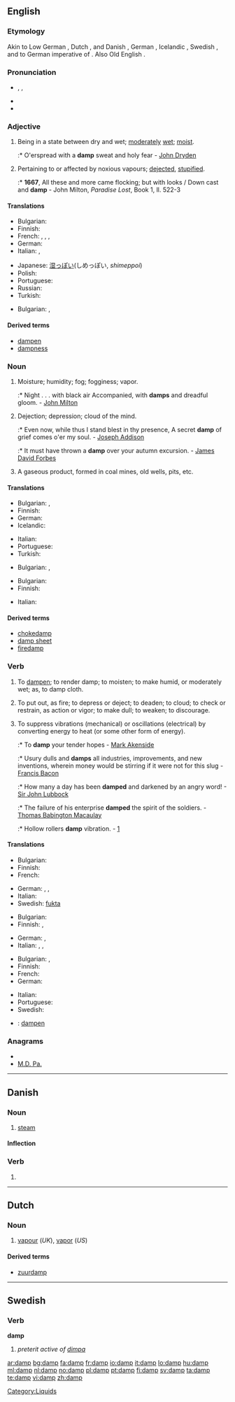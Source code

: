 {{wikipedia|dab=damp (disambiguation)|damp}}
==English==

===Etymology===
Akin to Low German {{term|damp|lang=osx}}, Dutch {{term|damp|lang=nl}}, and Danish {{term|damp||vapor, steam, fog|lang-da}}, German {{term|Dampf|lang=de}}, Icelandic {{term|dampi|lang=is}}, Swedish {{term|damb||dust|lang=sv}}, and to German {{term|dampf||lang=de}} imperative of {{term|dimpfen||to smoke|lang=de}}. Also Old English {{term|dampen||to choke, suffocate|lang=ang}}.

===Pronunciation===
* {{enPR|dămp}}, {{IPA|/dæmp/}}, {{SAMPA|/d{mp/}}
* {{audio|en-us-damp.ogg|Audio (US)}}
* {{rhymes|æmp}}

===Adjective===
{{en-adj|damper|dampest}}

# Being in a state between dry and wet; [[moderate]]ly [[wet]]; [[moist]].
#:* O'erspread with a '''damp''' sweat and holy fear - [[w:John Dryden|John Dryden]]
# {{obsolete}} Pertaining to or affected by noxious vapours; [[dejected]], [[stupified]].
#:* '''1667''', All these and more came flocking; but with looks / Down cast and '''damp''' - John Milton, ''Paradise Lost'', Book 1, ll. 522-3

====Translations====
{{trans-top|Being in a state between dry and wet}}
* Bulgarian: {{t|bg|влажен}}
* Finnish: {{t+|fi|kostea}}
* French: {{t+|fr|humide}}, {{t+|fr|moite}}, {{t+|fr|mouillé|m}}, {{t+|fr|mouillée|f}}
* German: {{t+|de|feucht}}
* Italian: {{t+|it|umidità}},  {{t+|it|umido}}
{{trans-mid}}
* Japanese: [[湿っぽい]](しめっぽい, ''shimeppoi'')
* Polish: {{t-|pl|wilgotny|m}}
* Portuguese: {{t+|pt|úmido|m}}
* Russian: {{t|ru|влажный}}
* Turkish: {{t+|tr|nemli, rutubetli}}
{{trans-bottom}}

{{trans-top|Dejected}}
* Bulgarian: {{t|bg|унил}},  {{t|bg|потиснат}}
{{trans-mid}}
{{trans-bottom}}

====Derived terms====
* [[dampen]]
* [[dampness]]

===Noun===
{{en-noun|s|-}}

# {{archaic|uncountable}} Moisture; humidity; fog; fogginess; vapor.
#:* Night . . . with black air Accompanied, with '''damps''' and dreadful gloom. - [[w:John Milton|John Milton]]
# {{archaic}} Dejection; depression; cloud of the mind.
#:* Even now, while thus I stand blest in thy presence, A secret '''damp''' of grief comes o'er my soul. - [[w:Joseph Addison|Joseph Addison]]
#:* It must have thrown a '''damp''' over your autumn excursion. - [[w:James David Forbes|James David Forbes]]
# {{archaic|mining}} A gaseous product, formed in coal mines, old wells, pits, etc.

====Translations====
{{trans-top|Moisture}}
* Bulgarian: {{t+|bg|влага|f}},  {{t+|bg|влажност|f}}
* Finnish: {{t+|fi|kosteus}}
* German: {{t+|de|Feuchtigkeit|f}}
* Icelandic: {{t-|is|raki|m}}
{{trans-mid}}
* Italian: {{t+|it|umidità}}
* Portuguese: {{t+|pt|humidade|f}}
* Turkish: {{t|tr|nem, rutubet}}
{{trans-bottom}}

{{trans-top|Dejection}}
* Bulgarian: {{t|bg|униние|n}},  {{t|bg|потиснатост|f}}
{{trans-mid}}
{{trans-bottom}}

{{trans-top|A gaseous product, formed in coal mines, old wells, pits, etc}}
* Bulgarian: {{t|bg|рудничен газ}}
* Finnish: {{t|fi|kaivoskaasu}}
{{trans-mid}}
* Italian: {{t-|it|grisù}}
{{trans-bottom}}

====Derived terms====
* [[chokedamp]]
* [[damp sheet]]
* [[firedamp]]

===Verb===
{{en-verb}}  {{transitive}}

<!--waitasec - these are entirely obsolete, right?  Nope.-->

# {{archaic}} To [[dampen]]; to render damp; to moisten; to make humid, or moderately wet; as, to damp cloth.
# {{archaic}} To put out, as fire; to depress or deject; to deaden; to cloud; to check or restrain, as action or vigor; to make dull; to weaken; to discourage.
# To suppress vibrations (mechanical) or oscillations (electrical) by converting energy to heat (or some other form of energy).
#:* To '''damp''' your tender hopes - [[w:Mark Akenside|Mark Akenside]]
#:* Usury dulls and '''damps''' all industries, improvements, and new inventions, wherein money would be stirring if it were not for this slug - [[w:Francis Bacon|Francis Bacon]]
#:* How many a day has been '''damped''' and darkened by an angry word! - [[w:Sir John Lubbock|Sir John Lubbock]]
#:* The failure of his enterprise '''damped''' the spirit of the soldiers. - [[w:Thomas Babington Macaulay|Thomas Babington Macaulay]]
#:* Hollow rollers '''damp''' vibration.  - [http://findarticles.com/p/articles/mi_hb3238/is_200004/ai_n7935204]

====Translations====
{{trans-top|To render damp}}
* Bulgarian: {{t|bg|овлажнявам}}
* Finnish: {{t-|fi|kostuttaa}}
* French: {{t+|fr|mouiller}}
{{trans-mid}}
* German: {{t+|de|anfeuchten}}, {{t+|de|befeuchten}}, {{t+|de|abdampfen}}
* Italian: {{t-|it|inumidire}}
* Swedish: [[fukta]]
{{trans-bottom}}

{{trans-top|To put out, as fire}}
* Bulgarian: {{t|bg|задушавам}}
* Finnish: {{t-|fi|sammuttaa}}, {{t-|fi|tukahduttaa}}
{{trans-mid}}
* German: {{t+|de|ersticken}}, {{t+|de|dämpfen}}
* Italian: {{t+|it|smorzare}},  {{t+|it|soffocare}},  {{t-|it|rallentare}}
{{trans-bottom}}

{{trans-top|To suppress vibrations or oscillations}}
* Bulgarian: {{t|bg|заглушавам}},  {{t|bg|затихвам}}
* Finnish: {{t-|fi|vaimentaa}}
* French: {{t+|fr|amortir}}
* German: {{t+|de|dämpfen}}
{{trans-mid}}
* Italian: {{t+|it|smorzare}}
* Portuguese: {{t|pt|amortecer}}
* Swedish: {{t+|sv|dämpa}}
{{trans-bottom}}

{{checktrans-top}}
* {{ttbc|Old English}}: [[dampen]]
{{checktrans-bottom}}

===Anagrams===
* {{alphagram|admp}}
* [[M.D. Pa.#English|M.D. Pa.]]

----

==Danish==
{{wikipedia|lang=da}}

===Noun===
{{da-noun|en|e}}

# [[steam]]

====Inflection====
{{da-noun-infl|en|e}}

===Verb===
{{infl|da|verb form}}

# {{form of|imperative|dampe|lang=Danish}}

----

==Dutch==

===Noun===
{{infl|nl|noun|g=m|plural|dampen}}

# [[vapour]] (''UK''), [[vapor]] (''US'')

====Derived terms====
* [[zuurdamp]]

----

==Swedish==

===Verb===
'''damp'''

# ''preterit active of [[dimpa]]''

[[Category:Liquids]]

[[ar:damp]]
[[bg:damp]]
[[fa:damp]]
[[fr:damp]]
[[io:damp]]
[[it:damp]]
[[lo:damp]]
[[hu:damp]]
[[ml:damp]]
[[nl:damp]]
[[no:damp]]
[[pl:damp]]
[[pt:damp]]
[[fi:damp]]
[[sv:damp]]
[[ta:damp]]
[[te:damp]]
[[vi:damp]]
[[zh:damp]]